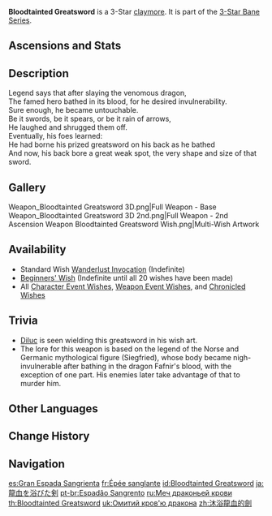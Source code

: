 {{Weapon Infobox
|title          = Blood&shy;taint&shy;ed Great&shy;sword
|id             = 12302
|image          = <gallery>
Weapon Bloodtainted Greatsword.png|Base
Weapon Bloodtainted Greatsword 2nd.png|2nd Ascension
</gallery>
|type           = Claymore
|series         = 3-Star Bane
|releaseDate    = 2020-09-28
|quality        = 3
|base_atk       = 38
|2nd_stat_type  = Elemental Mastery
|2nd_stat       = 41
|passive        = Bane of Fire and Thunder
|effect         = Increases DMG against opponents affected by Pyro or Electro by (var1)%.
|eff_rank1_var1 = 12
|eff_rank2_var1 = 15
|eff_rank3_var1 = 18
|eff_rank4_var1 = 21
|eff_rank5_var1 = 24
|obtain         = Wishes
|eff_att1       = DMG Bonus
}}
{{Description|A steel sword that is said to have been coated with dragon blood, rendering it invulnerable to damage. This effect is not extended to its wielder, however.}}
'''Bloodtainted Greatsword''' is a 3-Star [[claymore]]. It is part of the [[3-Star Bane Series]].

==Ascensions and Stats==
{{Weapon Ascensions and Stats
|ascendMat1 = Boreal Wolf's Milk Tooth
|ascendMat2 = Boreal Wolf's Cracked Tooth
|ascendMat3 = Boreal Wolf's Broken Fang
|ascendMat4 = Boreal Wolf's Nostalgia
|bossMat1   = Dead Ley Line Branch
|bossMat2   = Dead Ley Line Leaves
|bossMat3   = Ley Line Sprout
|commonMat1 = Firm Arrowhead
|commonMat2 = Sharp Arrowhead
|commonMat3 = Weathered Arrowhead
}}
==Description==
Legend says that after slaying the venomous dragon,<br>
The famed hero bathed in its blood, for he desired invulnerability.<br>
Sure enough, he became untouchable.<br>
Be it swords, be it spears, or be it rain of arrows,<br>
He laughed and shrugged them off.<br>
Eventually, his foes learned:<br>
He had borne his prized greatsword on his back as he bathed<br>
And now, his back bore a great weak spot, the very shape and size of that sword.

==Gallery==
<gallery>
Weapon_Bloodtainted Greatsword 3D.png|Full Weapon - Base
Weapon_Bloodtainted Greatsword 3D 2nd.png|Full Weapon - 2nd Ascension
Weapon Bloodtainted Greatsword Wish.png|Multi-Wish Artwork
</gallery>

==Availability==
*Standard Wish [[Wanderlust Invocation]] (Indefinite)
*[[Beginners' Wish]] (Indefinite until all 20 wishes have been made)
*All [[Character Event Wish]]es, [[Weapon Event Wish]]es, and [[Chronicled Wish]]es

==Trivia==
*[[Diluc]] is seen wielding this greatsword in his wish art.
*The lore for this weapon is based on the legend of the Norse and Germanic mythological figure {{w|Sigurd}} (Siegfried), whose body became nigh-invulnerable after bathing in the dragon Fafnir's blood, with the exception of one part. His enemies later take advantage of that to murder him.

==Other Languages==
{{Other Languages
|1_en      = Bloodtainted Greatsword
|1_zhs     = 沐浴龙血的剑
|1_zhs_rm  = Mùyù Lóng Xuè de Jiàn
|1_zht     = 沐浴龍血的劍
|1_zht_rm  = Mùyù Lóng Xiě de Jiàn
|1_zh_tl   = Sword Bathed in Dragon Blood
|1_ja      = 龍血を浴びた剣
|1_ja_rm   = Ryuuketsu wo Abita Ken
|1_ja_tl   = Sword Bathed in Dragon Blood
|1_ko      = 드래곤 블러드 소드
|1_ko_tl   = Dragon Blood Sword
|1_es      = Gran Espada Sangrienta
|1_es_tl   = Bloody Greatsword
|1_fr      = Épée sanglante
|1_fr_tl   = Bloody Sword
|1_ru      = Меч драконьей крови
|1_ru_tl   = Dragonblood Sword
|1_th      = Bloodtainted Greatsword
|1_vi      = Kiếm Huyết Rồng
|1_vi_tl   = Dragonblood Sword
|1_de      = Drachenblutschwert
|1_de_tl   = Dragonblood Sword
|1_id      = Bloodtainted Greatsword
|1_pt      = Espadão Sangrento
|1_pt_tl   = Bloody Great Sword
|1_tr      = Kanlı Büyük Kılıç
|1_tr_tl   = Bloody Great Sword
|1_it      = Spadone insanguinato
|1_it_tl   = Bloodtainted Greatsword

|2_en      = Bane of Fire and Thunder
|2_zhs     = 踏火息雷
|2_zhs_rm  = Táhuǒ Xíléi
|2_zht     = 踏火息雷
|2_zht_rm  = Táhuǒ Xíléi
|2_zh_tl   = 
|2_ja      = 炎と雷の破滅
|2_ja_rm   = Honoo to Kaminari no Hametsu
|2_ja_tl   = Fall of Fire and Thunder
|2_ko      = 따끈따끈 찌릿찌릿
|2_ko_tl   = Hot and Throbbing
|2_es      = Perdición del fuego y el trueno
|2_es_tl   = Bane of Fire and Thunder
|2_fr      = Fléau de feu et de foudre
|2_fr_tl   = Bane of Fire and Lightning
|2_ru      = Погибель огня и грома
|2_ru_tl   = Destruction of Fire and Thunder
|2_th      = Bane of Fire and Thunder
|2_vi      = Trừ Lôi Dập Hỏa
|2_vi_tl   = 
|2_de      = Bewährtheit von Feuer und Blitz
|2_de_tl   = Proof of Fire and Lightning
|2_id      = Bane of Fire and Thunder
|2_pt      = Destruição de Fogo e Trovão
|2_pt_tl   = 
|2_tr      = Ateş ve Yıldırımın Laneti
|2_tr_tl   = Curse of Fire and Lightning
|2_it      = Flagello del fuoco e dei tuoni
|2_it_tl   = 
}}

==Change History==
{{Change History|1.0}}

==Navigation==
{{Weapons by Series Navbox|series=3-Star Bane}}
{{Weapon Navbox|Claymores}}

[[es:Gran Espada Sangrienta]]
[[fr:Épée sanglante]]
[[id:Bloodtainted Greatsword]]
[[ja:龍血を浴びた剣]]
[[pt-br:Espadão Sangrento]]
[[ru:Меч драконьей крови]]
[[th:Bloodtainted Greatsword]]
[[uk:Омитий кров'ю дракона]]
[[zh:沐浴龍血的劍]]